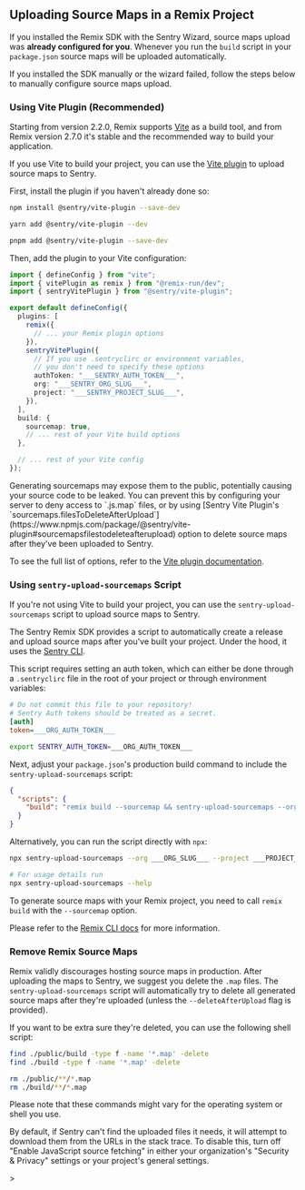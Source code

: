 ## Uploading Source Maps in a Remix Project

If you installed the Remix SDK with the <PlatformLink to="/#install">Sentry Wizard</PlatformLink>, source maps upload was **already configured for you**.
Whenever you run the `build` script in your `package.json` source maps will be uploaded automatically.

If you installed the SDK manually or the wizard failed, follow the steps below to manually configure source maps upload.

### Using Vite Plugin (Recommended)

Starting from version 2.2.0, Remix supports [Vite](https://vitejs.dev/) as a build tool, and from Remix version 2.7.0 it's stable and the recommended way to build your application.

If you use Vite to build your project, you can use the [Vite plugin](/platforms/javascript/sourcemaps/uploading/vite/) to upload source maps to Sentry.

First, install the plugin if you haven't already done so:

```bash {tabTitle:npm}
npm install @sentry/vite-plugin --save-dev
```

```bash {tabTitle:yarn}
yarn add @sentry/vite-plugin --dev
```

```bash {tabTitle:pnpm}
pnpm add @sentry/vite-plugin --save-dev
```

Then, add the plugin to your Vite configuration:

```typescript {filename:vite.config.ts}
import { defineConfig } from "vite";
import { vitePlugin as remix } from "@remix-run/dev";
import { sentryVitePlugin } from "@sentry/vite-plugin";

export default defineConfig({
  plugins: [
    remix({
      // ... your Remix plugin options
    }),
    sentryVitePlugin({
      // If you use .sentryclirc or environment variables,
      // you don't need to specify these options
      authToken: "___SENTRY_AUTH_TOKEN___",
      org: "___SENTRY_ORG_SLUG___",
      project: "___SENTRY_PROJECT_SLUG___",
    }),
  ],
  build: {
    sourcemap: true,
    // ... rest of your Vite build options
  },

  // ... rest of your Vite config
});
```

<Alert>
  Generating sourcemaps may expose them to the public, potentially causing your
  source code to be leaked. You can prevent this by configuring your server to deny access to `.js.map` files, or by
  using [Sentry Vite Plugin's
  `sourcemaps.filesToDeleteAfterUpload`](https://www.npmjs.com/package/@sentry/vite-plugin#sourcemapsfilestodeleteafterupload)
  option to delete source maps after they've been uploaded to Sentry.
</Alert>

To see the full list of options, refer to the [Vite plugin documentation](https://www.npmjs.com/package/@sentry/vite-plugin).

### Using `sentry-upload-sourcemaps` Script

If you're not using Vite to build your project, you can use the `sentry-upload-sourcemaps` script to upload source maps to Sentry.

The Sentry Remix SDK provides a script to automatically create a release and upload source maps after you've built your project.
Under the hood, it uses the [Sentry CLI](/cli/).

This script requires setting an auth token, which can either be done through a `.sentryclirc` file in the root of your project or through environment variables:

<OrgAuthTokenNote />

```ini {filename:.sentryclirc}
# Do not commit this file to your repository!
# Sentry Auth tokens should be treated as a secret.
[auth]
token=___ORG_AUTH_TOKEN___
```

```bash
export SENTRY_AUTH_TOKEN=___ORG_AUTH_TOKEN___
```

Next, adjust your `package.json`'s production build command to include the `sentry-upload-sourcemaps` script:

```json {filename:package.json}
{
  "scripts": {
    "build": "remix build --sourcemap && sentry-upload-sourcemaps --org ___ORG_SLUG___ --project ___PROJECT_SLUG___"
  }
}
```

Alternatively, you can run the script directly with `npx`:

```bash {tabTitle:Bash}
npx sentry-upload-sourcemaps --org ___ORG_SLUG___ --project ___PROJECT_SLUG___

# For usage details run
npx sentry-upload-sourcemaps --help
```

<Alert>

To generate source maps with your Remix project, you need to call `remix build` with the `--sourcemap` option.

Please refer to the [Remix CLI docs](https://remix.run/docs/en/main/other-api/dev#options) for more information.

</Alert>

### Remove Remix Source Maps

Remix validly discourages hosting source maps in production. After uploading the maps to Sentry, we suggest you delete the `.map` files.
The `sentry-upload-sourcemaps` script will automatically try to delete all generated source maps after they're uploaded (unless the `--deleteAfterUpload` flag is provided).

If you want to be extra sure they're deleted, you can use the following shell script:

```bash {tabTitle:Bash}
find ./public/build -type f -name '*.map' -delete
find ./build -type f -name '*.map' -delete
```

```bash {tabTitle:Zsh}
rm ./public/**/*.map
rm ./build/**/*.map
```

Please note that these commands might vary for the operating system or shell you use.

<Alert>

By default, if Sentry can't find the uploaded files it needs, it will attempt to download them from the URLs in the stack trace. To disable this, turn off "Enable JavaScript source fetching" in either your organization's "Security & Privacy" settings or your project's general settings.

</Alert>>

